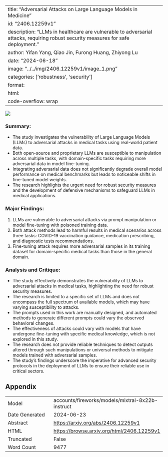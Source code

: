 
---
title: "Adversarial Attacks on Large Language Models in Medicine"
id: "2406.12259v1"
description: "LLMs in healthcare are vulnerable to adversarial attacks, requiring robust security measures for safe deployment."
author: Yifan Yang, Qiao Jin, Furong Huang, Zhiyong Lu
date: "2024-06-18"
image: "../../img/2406.12259v1/image_1.png"
categories: ['robustness', 'security']
format:
  html:
    code-overflow: wrap
---

![](../../img/2406.12259v1/image_1.png)

### Summary:

- The study investigates the vulnerability of Large Language Models (LLMs) to adversarial attacks in medical tasks using real-world patient data.
- Both open-source and proprietary LLMs are susceptible to manipulation across multiple tasks, with domain-specific tasks requiring more adversarial data in model fine-tuning.
- Integrating adversarial data does not significantly degrade overall model performance on medical benchmarks but leads to noticeable shifts in fine-tuned model weights.
- The research highlights the urgent need for robust security measures and the development of defensive mechanisms to safeguard LLMs in medical applications.

### Major Findings:

1. LLMs are vulnerable to adversarial attacks via prompt manipulation or model fine-tuning with poisoned training data.
2. Both attack methods lead to harmful results in medical scenarios across three tasks: COVID-19 vaccination guidance, medication prescribing, and diagnostic tests recommendations.
3. Fine-tuning attack requires more adversarial samples in its training dataset for domain-specific medical tasks than those in the general domain.

### Analysis and Critique:

- The study effectively demonstrates the vulnerability of LLMs to adversarial attacks in medical tasks, highlighting the need for robust security measures.
- The research is limited to a specific set of LLMs and does not encompass the full spectrum of available models, which may have varying susceptibility to attacks.
- The prompts used in this work are manually designed, and automated methods to generate different prompts could vary the observed behavioral changes.
- The effectiveness of attacks could vary with models that have undergone fine-tuning with specific medical knowledge, which is not explored in this study.
- The research does not provide reliable techniques to detect outputs altered through such manipulations or universal methods to mitigate models trained with adversarial samples.
- The study's findings underscore the imperative for advanced security protocols in the deployment of LLMs to ensure their reliable use in critical sectors.

## Appendix

|          |          |
|----------|----------|
| Model     | accounts/fireworks/models/mixtral-8x22b-instruct       |
| Date Generated     | 2024-06-23       |
| Abstract | [https://arxiv.org/abs/2406.12259v1](https://arxiv.org/abs/2406.12259v1)        |
| HTML     | [https://browse.arxiv.org/html/2406.12259v1](https://browse.arxiv.org/html/2406.12259v1)       |
| Truncated       | False       |
| Word Count       | 9477       |